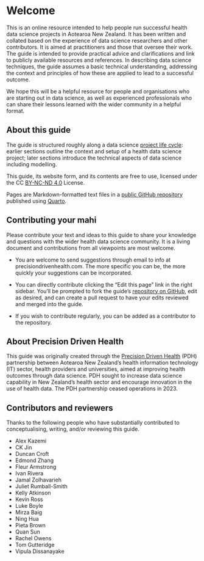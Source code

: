 # Welcome {.unnumbered}

This is an online resource intended to help people run successful health data science projects in Aotearoa New Zealand. It has been written and collated based on the experience of data science researchers and other contributors. It is aimed at practitioners and those that oversee their work. The guide is intended to provide practical advice and clarifications and link to publicly available resources and references. In describing data science techniques, the guide assumes a basic technical understanding, addressing the context and principles of how these are applied to lead to a successful outcome.

We hope this will be a helpful resource for people and organisations who are starting out in data science, as well as experienced professionals who can share their lessons learned with the wider community in a helpful format.

## About this guide

The guide is structured roughly along a data science [project life cycle](basics.qmd#data-projects-have-a-lifecycle): earlier sections outline the context and setup of a health data science project; later sections introduce the technical aspects of data science including modelling.

This guide, its website form, and its contents are free to use, licensed under the CC [BY-NC-ND 4.0](https://creativecommons.org/licenses/by-nc-nd/4.0/) License.

Pages are Markdown-formatted text files in a [public GitHub repository](https://github.com/precisiondrivenhealth/guide) published using [Quarto](https://quarto.org/).

## Contributing your mahi

Please contribute your text and ideas to this guide to share your knowledge and questions with the wider health data science community. It is a living document and contributions from all viewpoints are most welcome. 

* You are welcome to send suggestions through email to info at precisiondrivenhealth.com. The more specific you can be, the more quickly your suggestions can be incorporated.

* You can directly contribute clicking the "Edit this page" link in the right sidebar. You'll be prompted to fork the guide's [repository on GitHub](https://github.com/precisiondrivenhealth/guide), edit as desired, and can create a pull request to have your edits reviewed and merged into the guide.

* If you wish to contribute regularly, you can be added as a contributor to the repository.

## About Precision Driven Health

This guide was originally created through the [Precision Driven Health](https://precisiondrivenhealth.com) (PDH) partnership between Aotearoa New Zealand’s health information technology (IT) sector, health providers and universities, aimed at improving health outcomes through data science. PDH sought to increase data science capability in New Zealand’s health sector and encourage innovation in the use of health data. The PDH partnership ceased operations in 2023. 

## Contributors and reviewers

Thanks to the following people who have substantially contributed to conceptualising, writing, and/or reviewing this guide.

* Alex Kazemi
* CK Jin
* Duncan Croft
* Edmond Zhang
* Fleur Armstrong
* Ivan Rivera
* Jamal Zolhavarieh
* Juliet Rumball-Smith
* Kelly Atkinson
* Kevin Ross
* Luke Boyle
* Mirza Baig
* Ning Hua
* Pieta Brown
* Quan Sun
* Rachel Owens
* Tom Gutteridge
* Vipula Dissanayake

